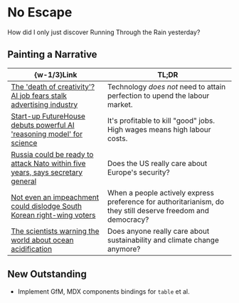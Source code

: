 #   No Escape

How did I only just discover Running Through the Rain yesterday?

##  Painting a Narrative

|  \{w-1/3\}Link  |  TL;DR  |
|  ----  |  ----  |
|  [The 'death of creativity'? AI job fears stalk advertising industry](https://www.theguardian.com/technology/2025/jun/09/ai-advertising-industry-google-facebook-meta-ads)  |  Technology _does not_ need to attain perfection to upend the labour market.  |
|  [Start-up FutureHouse debuts powerful AI 'reasoning model' for science](https://www.nature.com/articles/d41586-025-01753-1)  |  It's profitable to kill \"good\" jobs. High wages means high labour costs.  |
|  [Russia could be ready to attack Nato within five years, says secretary general](https://www.theguardian.com/world/2025/jun/09/nato-chief-russia-quantum-leap-defence)  |  Does the US really care about Europe's security?  |
|  [Not even an impeachment could dislodge South Korean right-wing voters](https://www.channelnewsasia.com/commentary/south-korea-election-lee-jae-myung-democracy-polarisation-yoon-suk-yeol-5168856)  |  When a people actively express preference for authoritarianism, do they still deserve freedom and democracy?  |
|  [The scientists warning the world about ocean acidification](https://www.theguardian.com/environment/2025/jun/09/the-scientists-warning-the-world-about-ocean-acidification-evil-twin-of-the-climate-crisis)  |  Does anyone really care about sustainability and climate change anymore?  |

##  New Outstanding

-   Implement GfM, MDX components bindings for `table` et al.